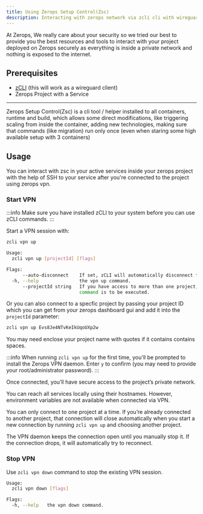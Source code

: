 ```yaml
---
title: Using Zerops Setup Control(Zsc)
description: Interacting with zerops network via zcli cli with wireguard vpn.
---
```


At Zerops, We really care about your security so we tried our best to provide you
the best resources and tools to interact with your project deployed on Zerops securely
as everything is inside a private network and nothing is exposed to the internet.

## Prerequisites

- [zCLI](/references/cli) (this will work as a wireguard client)
- Zerops Project with a Service

--------

Zerops Setup Control(Zsc) is a cli tool / helper installed to all containers, runtime and build,
which allows some direct modifications, like triggering scaling from inside the container,
adding new technologies, making sure that commands (like migration) run only once (even when
staring some high available setup with 3 containers)

## Usage

You can interact with zsc in your active services inside your zerops project with the help of SSH to your service after you're
connected to the project using zerops vpn.

### Start VPN

:::info
Make sure you have installed zCLI to your system before you can use zCLI commands.
:::

Start a VPN session with:

```sh
zcli vpn up
```

```sh title="bash"
Usage:
  zcli vpn up [projectId] [flags]

Flags:
      --auto-disconnect    If set, zCLI will automatically disconnect from the VPN if it is already connected.
  -h, --help               the vpn up command.
      --projectId string   If you have access to more than one project, you must specify the project ID for which the
                           command is to be executed.
```

Or you can also connect to a specfic project by passing your project ID which you can get from your zerops
dashboard gui and add it into the `projectId` parameter:

```sh
zcli vpn up Evs8Je4NTvKeIkUqoUXp2w
```

You may need enclose your project name with quotes if it contains contains spaces.

:::info
When running `zcli vpn up` for the first time, you'll be prompted to install the Zerops VPN daemon. 
Enter `y` to confirm (you may need to provide your root/administrator password).
:::

Once connected, you’ll have secure access to the project’s private network.

You can reach all services locally using their hostnames. However, environment variables are not available
when connected via VPN.

You can only connect to one project at a time. If you’re already connected to another project, that connection
will close automatically when you start a new connection by running `zcli vpn up` and choosing another project.

The VPN daemon keeps the connection open until you manually stop it. If the connection drops, it will automatically
try to reconnect.

### Stop VPN

Use `zcli vpn down` command to stop the existing VPN session.

```sh title="bash"
Usage:
  zcli vpn down [flags]

Flags:
  -h, --help   the vpn down command.
```

